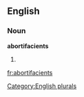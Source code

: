 
==English==

===Noun===
'''abortifacients'''

# {{plural of|[[abortifacient]]}}

[[Category:English plurals]]

[[fr:abortifacients]]